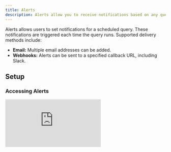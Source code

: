 ```yaml
---
title: Alerts
description: Alerts allow you to receive notifications based on any query
---
```


Alerts allows users to set notifications for a scheduled query. These notifications are triggered each time the query runs. Supported delivery methods include:

- **Email:** Multiple email addresses can be added.
- **Webhooks:** Alerts can be sent to a specified callback URL, including Slack.

## Setup

### Accessing Alerts

<div
  style={{
    position: "relative",
    paddingBottom: "calc(61.25000000000001% + 41px)",
    height: 0
  }}
>
  <iframe
    src="https://demo.arcade.software/6IfAf55RjoFQ5OCax9Zj?embed"
    frameBorder={0}
    loading="lazy"
    webkitallowfullscreen=""
    mozallowfullscreen=""
    allowFullScreen=""
    style={{
      position: "absolute",
      top: 0,
      left: 0,
      width: "100%",
      height: "100%",
      colorScheme: "light"
    }}
  />
</div>

To use Alerts, follow these steps:

1. Open a saved query that you own.
2. Click the "Schedule" button.
3. Configure the query schedule.
4. Activate the Alerts option.
5. Configure the alert delivery method.
6. Save the schedule.
7. Every time the query runs, the alert will be triggered. 


### Alert Timing

Alerts are triggered after query execution. Delays may occur due to factors like query complexity or system queues. Note that retry mechanisms for failed deliveries are not yet implemented. 

<Warning>Alerts are not recommended for time-sensitive or critical applications at this stage.</Warning>



## Alert Content

### Email Alerts

Email alerts include screenshots of the visualizations you have defined. If you have defined no visualizations, we include a screenshot of the query results by default. Here's an example:

![Default email alert](/web-app/images/alerts/email_table.png)

If you have defined a visualization, we will include it instead of the table, like this:

![Email Alert with visualization](/web-app/images/alerts/email_viz.png)


If your query contains multiple visualizations, or table visualizations (outside the default "Query results" table), they will all be included, such as here:

![Email Alert with multiple visualizations](/web-app/images/alerts/email_complex.png)

### Webhook Alerts

Webhook alerts adhere to the following schema:

```jsx
{
  message: string,
  query_result: {
    execution_id: string;
    query_id: number;
    state: string;
    submitted_at: string;
    expires_at: string;
    execution_started_at: string;
    execution_ended_at: string;
    result: {
      data_uri: string;
      metadata: {
        column_names: string[];
        result_set_bytes: number;
        total_row_count: number;
        datapoint_count: number;
        pending_time_millis: number;
        execution_time_millis: number;
      };
    };
  },
  visualizations: [
    {
      title: string;
      image_url: string;
    }
  ]
}
```

Here is an example corresponding to the last email example shared earlier:

```
{
  "message": "Query ETH SMA alert was submitted for execution at Wed, 13 Dec 2023 13:42:40 GMT by your query schedule and it was successfully executed with a non empty result.\nYou can check its latest result here: https://dune.com/queries/3137182?utm_source=webhook&utm_campaign=alerts",
  "query_result": {
    "execution_id": "01HHHPMKG6NBY0B04A36TS3AQH",
    "query_id": 3137182,
    "state": "QUERY_STATE_COMPLETED",
    "submitted_at": "2023-12-13T13:42:40Z",
    "expires_at": "2024-03-12T13:42:48Z",
    "execution_started_at": "2023-12-13T13:42:40Z",
    "execution_ended_at": "2023-12-13T13:42:48Z",
    "result": {
      "data_uri": "https://api.dune.com/api-referencev1/execution/01HHHPMKG6NBY0B04A36TS3AQH/results",
      "metadata": {
        "column_names": [
          "day",
          "avg_price",
          "sma_20",
          "sma_50",
          "sma_100",
          "sma_200"
        ],
        "result_set_bytes": 10710,
        "total_row_count": 91,
        "datapoint_count": 546,
        "pending_time_millis": 13,
        "execution_time_millis": 8038
      }
    }
  },
  "visualizations": [
    {
      "title": "SMA",
      "image_url": "https://prod-dune-media.s3.eu-west-1.amazonaws.com/screenshots/3137182/01HHHPMKG6NBY0B04A36TS3AQH/5232261.png"
    },
    {
      "title": "Counter",
      "image_url": "https://prod-dune-media.s3.eu-west-1.amazonaws.com/screenshots/3137182/01HHHPMKG6NBY0B04A36TS3AQH/5451006.png"
    },
    {
      "title": "Last days of data",
      "image_url": "https://prod-dune-media.s3.eu-west-1.amazonaws.com/screenshots/3137182/01HHHPMKG6NBY0B04A36TS3AQH/5451008.png"
    }
  ]
}
```

Validation of the webhook format can be done at [Webhook.site](https://webhook.site/). You can easily test it out by triggering manual deliveries by clicking the Manual trigger link below the URL field.

## Integration with Third-Party Apps

### Slack Support via Webhook

Following these simple steps you have get query results posted directly in Slack at your desired frequency.

1. Click Create `Create New App` on your [Slack app page](https://api.slack.com/apps).
2. Choose `From scratch` and give your alert a name, pick the workspace and click `Create App`
3.  Then click "Incoming Webhooks" and activate with the top right toggle.
4. Click `Add New Webhook to Workspace` at the bottom of the page. 
5. Select the Slack channel you want the alert to go to.
6. Copy the Slack Webhook URL and paste it into the Dune Alert configuration.
7. The help text below the field should indicate that a Slack URL has been detected:

![Slack Setup](/web-app/images/alerts/slack_setup.png)

Once saved, you will start receiving messages on Slack. Here is an example of how it looks:

![Slack message](/web-app/images/alerts/slack_hook.png)

### Zapier Integration

[Zapier](https://zapier.com/) is a third party solution that supports building integrations betwen different software solutions without writing any code. With it you can build advanced workflows that relay data between Dune and your favorite work tools.

We currently offer an experimental [Zapier app](https://zapier.com/developer/public-invite/194504/2174c6b998748b657f28dab4097f3e80/) to support connecting Dune with thousands of other tools via Zapier. 

To set it up, follow these steps:

1. Accept the invite to use our private Zapier app via [this link](https://zapier.com/developer/public-invite/194504/2174c6b998748b657f28dab4097f3e80/).
2. Create a new zap, with a [Webhook trigger](https://zapier.com/apps/webhook/integrations).
3. Copy the webhook URL provided by Zapier's Webhook trigger, and paste it in the Dune webhook URL field.
4. Now, on Zapier you can click Test to test that the webhook works.
5. Trigger a manual hook request from the Alerts configuration form to test it out, and it should show up on Zapier.
    1. If you want to relay screenshots to other tools, the screenshots will be in the payload.
    2. If you want to relay query results, the Dune Zapier App includes an action to fetch a query's latest results by query id, which will allow you to easily fetch query results.

This is where you can trigger manual hook deliveries:

![Manual hook](/web-app/images/alerts/manual_hook.png)

Your setup on Zapier should look something like this:

![Zapier zap](/web-app/images/alerts/zapier_example.png)

## Known Issues and Solutions

1. **Manual Alert Triggering:** Currently, manual triggering is only available for webhooks.

    1. We're planning to add it to Email and Slack. In the meantime, you can set your query on a 15-minute schedule for quicker testing.

2. **No results in webhook:** Instead of including query results in the callback, the webhook payload includes a URL to fetch the query's results in case you need to action on them.

    1. We do not include datapoints in the hook callback in order to prevent unwanted credit spend on data exports.
    2. We're open to feedback on changing this behavior. If you have thoughts, let us know.

## Feedback

Feedback can be provided through the Alerts Beta Telegram channel.

[Join the channel](https://t.me/+bt5J1QlJ3_FhMDU0)

## Acknowledgement

Thank you to everyone that participated in our beta testing program. Your feedback has been essential for improving this feature.

---
